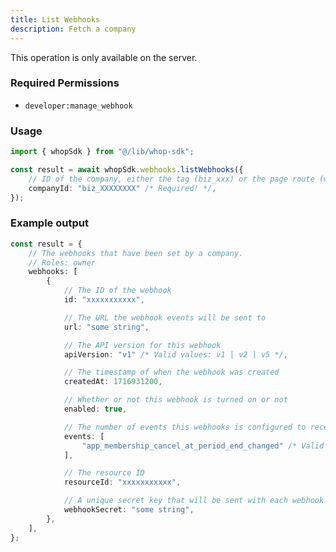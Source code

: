 ```yaml
---
title: List Webhooks
description: Fetch a company
---
```

<Note>This operation is only available on the server.</Note>

### Required Permissions
 - `developer:manage_webhook`

### Usage

```typescript
import { whopSdk } from "@/lib/whop-sdk";

const result = await whopSdk.webhooks.listWebhooks({
	// ID of the company, either the tag (biz_xxx) or the page route (whop-dev)
	companyId: "biz_XXXXXXXX" /* Required! */,
});

```

### Example output

```typescript
const result = {
	// The webhooks that have been set by a company.
	// Roles: owner
	webhooks: [
		{
			// The ID of the webhook
			id: "xxxxxxxxxxx",

			// The URL the webhook events will be sent to
			url: "some string",

			// The API version for this webhook
			apiVersion: "v1" /* Valid values: v1 | v2 | v5 */,

			// The timestamp of when the webhook was created
			createdAt: 1716931200,

			// Whether or not this webhook is turned on or not
			enabled: true,

			// The number of events this webhooks is configured to receive
			events: [
				"app_membership_cancel_at_period_end_changed" /* Valid values: app_membership_cancel_at_period_end_changed | app_membership_went_invalid | app_membership_went_valid | app_payment_failed | app_payment_pending | app_payment_succeeded | dispute_alert_created | dispute_created | dispute_updated | invoice_created | invoice_paid | invoice_past_due | invoice_voided | membership_activated | membership_cancel_at_period_end_changed | membership_deactivated | membership_experience_claimed | membership_metadata_updated | membership_went_invalid | membership_went_valid | payment_affiliate_reward_created | payment_failed | payment_pending | payment_succeeded | refund_created | refund_updated | resolution_created | resolution_decided | resolution_updated */,
			],

			// The resource ID
			resourceId: "xxxxxxxxxxx",

			// A unique secret key that will be sent with each webhook event
			webhookSecret: "some string",
		},
	],
};

```
